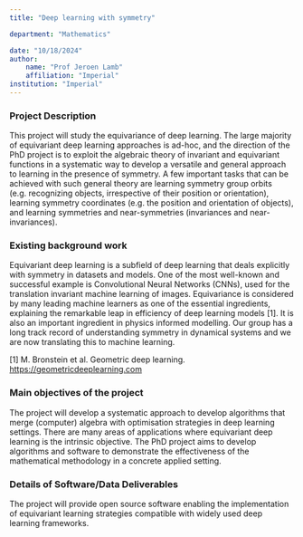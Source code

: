 ```yaml
---
title: "Deep learning with symmetry"

department: "Mathematics"

date: "10/18/2024"
author: 
    name: "Prof Jeroen Lamb"
    affiliation: "Imperial"
institution: "Imperial"
---
```


### Project Description

This project will study the equivariance of deep learning. The large majority of equivariant deep learning approaches is ad-hoc, and the direction of the PhD project is to exploit the algebraic theory of invariant and equivariant functions in a systematic way to develop a versatile and general approach to learning in the presence of symmetry. A few important tasks that can be achieved with such general theory are learning symmetry group orbits (e.g. recognizing objects, irrespective of their position or orientation), learning symmetry coordinates (e.g. the position and orientation of objects), and learning symmetries and near-symmetries (invariances and near-invariances).

### Existing background work

Equivariant deep learning is a subfield of deep learning that deals explicitly with symmetry in datasets and models. One of the most well-known and successful example is Convolutional Neural Networks (CNNs), used for the translation invariant machine learning of images. Equivariance is considered by many leading machine learners  as one of the essential ingredients, explaining the remarkable leap in efficiency of deep learning models [1]. It is also an important ingredient in physics informed modelling. Our group has a long track record of understanding symmetry in dynamical systems and we are now translating this to machine learning. 

[1] M. Bronstein et al. Geometric deep learning. [https://geometricdeeplearning.com](https://geometricdeeplearning.com/)

### Main objectives of the project

The project will develop a systematic approach to develop algorithms that merge (computer) algebra with optimisation strategies in deep learning settings. There are many areas of applications where equivariant deep learning is the intrinsic objective. The PhD project aims to develop algorithms and software to demonstrate the effectiveness of the mathematical methodology in a concrete applied setting.

### Details of Software/Data Deliverables

The project will provide open source software enabling the implementation of equivariant learning strategies compatible with widely used deep learning frameworks.
